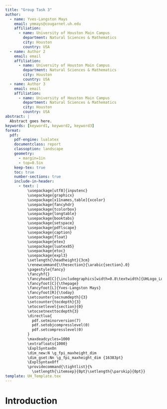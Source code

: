 ```yaml
---
title: "Group Task 3"
author: 
  - name: Yves-Langston Mays
    email: ymmays@cougarnet.uh.edu
    affiliation:
      - name: University of Houston Main Campus
        department: Natural Sciences & Mathematics
        city: Houston
        country: USA
  - name: Author 2
    email: email
    affiliation:
      - name: University of Houston Main Campus
        department: Natural Sciences & Mathematics
        city: Houston
        country: USA
  - name: Author 3
    email: email
    affiliation:
      - name: University of Houston Main Campus
        department: Natural Sciences & Mathematics
        city: Houston
        country: USA
abstract: |
  Abstract goes here.
keywords: [keyword1, keyword2, keyword3]
format:
  pdf:
    pdf-engine: lualatex
    documentclass: report
    classoption: landscape
    geometry: 
      - margin=1in
      - top=0.5in
    keep-tex: true
    toc: true
    number-sections: true
    include-in-header:
      - text: |
          \usepackage[utf8]{inputenc}
          \usepackage{graphicx}
          \usepackage[x11names,table]{xcolor}
          \usepackage{fancyhdr}
          \usepackage{tcolorbox}
          \usepackage{longtable}
          \usepackage{booktabs}
          \usepackage{setspace}
          \usepackage{pdflscape}
          \usepackage{caption}
          \usepackage{float}
          \usepackage{etex}
          \usepackage{luatex85}
          \usepackage{etoc}
          \usepackage{expl3}
          \setlength{\headheight}{3cm}
          \renewcommand{\thesection}{\arabic{section}.0}
          \pagestyle{fancy}
          \fancyhf{}
          \fancyhead[C]{\includegraphics[width=0.8\textwidth]{UHLogo_Long.png}}
          \fancyfoot[C]{\thepage}
          \fancyfoot[L]{Yves-Langston Mays}
          \fancyfoot[R]{\today}
          \setcounter{secnumdepth}{3}
          \setcounter{tocdepth}{3}
          \etocsetlevel{section}{0}
          \etocsetnexttocdepth{3}
          \directlua{
            pdf.setminorversion(7)
            pdf.setobjcompresslevel(0)
            pdf.setcompresslevel(0)
          }
          \maxdeadcycles=1000
          \extrafloats{1000}
          \ExplSyntaxOn
          \dim_new:N \g_fpi_maxheight_dim
          \dim_gset:Nn \g_fpi_maxheight_dim {16383pt}
          \ExplSyntaxOff
          \providecommand{\tightlist}{%
            \setlength{\itemsep}{0pt}\setlength{\parskip}{0pt}}
template: UH_Template.tex
---
```


# Introduction
